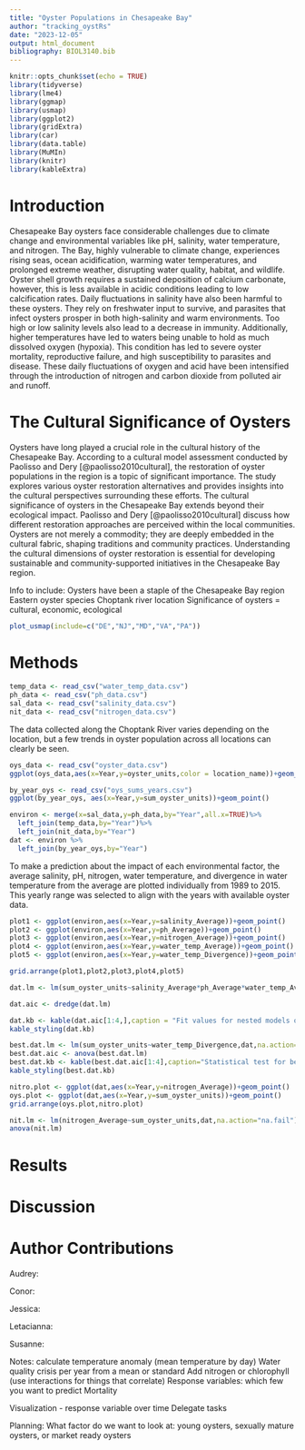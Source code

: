 ```yaml
---
title: "Oyster Populations in Chesapeake Bay"
author: "tracking_oystRs"
date: "2023-12-05"
output: html_document
bibliography: BIOL3140.bib
---
```


```r
knitr::opts_chunk$set(echo = TRUE)
library(tidyverse)
library(lme4)
library(ggmap)
library(usmap)
library(ggplot2)
library(gridExtra)
library(car)
library(data.table)
library(MuMIn)
library(knitr)
library(kableExtra)
```

# Introduction
Chesapeake Bay oysters face considerable challenges due to climate change and environmental variables like pH, salinity, water temperature, and nitrogen. The Bay, highly vulnerable to climate change, experiences rising seas, ocean acidification, warming water temperatures, and prolonged extreme weather, disrupting water quality, habitat, and wildlife.  Oyster shell growth requires a sustained deposition of calcium carbonate, however, this is less available in acidic conditions leading to low calcification rates.  Daily fluctuations in salinity have also been harmful to these oysters.  They rely on freshwater input to survive, and parasites that infect oysters prosper in both high-salinity and warm environments. Too high or low salinity levels also lead to a decrease in immunity.  Additionally, higher temperatures have led to waters being unable to hold as much dissolved oxygen (hypoxia).  This condition has led to severe oyster mortality, reproductive failure, and high susceptibility to parasites and disease.  These daily fluctuations of oxygen and acid have been intensified through the introduction of nitrogen and carbon dioxide from polluted air and runoff. 


# The Cultural Significance of Oysters
Oysters have long played a crucial role in the cultural history of the Chesapeake Bay. According to a cultural model assessment conducted by Paolisso and Dery [@paolisso2010cultural], the restoration of oyster populations in the region is a topic of significant importance. The study explores various oyster restoration alternatives and provides insights into the cultural perspectives surrounding these efforts.  The cultural significance of oysters in the Chesapeake Bay extends beyond their ecological impact. Paolisso and Dery [@paolisso2010cultural] discuss how different restoration approaches are perceived within the local communities. Oysters are not merely a commodity; they are deeply embedded in the cultural fabric, shaping traditions and community practices. Understanding the cultural dimensions of oyster restoration is essential for developing sustainable and community-supported initiatives in the Chesapeake Bay region.

Info to include:
Oysters have been a staple of the Chesapeake Bay region
Eastern oyster species
Choptank river location
Significance of oysters = cultural, economic, ecological

```r
plot_usmap(include=c("DE","NJ","MD","VA","PA"))
```

# Methods
```r
temp_data <- read_csv("water_temp_data.csv")
ph_data <- read_csv("ph_data.csv")
sal_data <- read_csv("salinity_data.csv")
nit_data <- read_csv("nitrogen_data.csv")
```

The data collected along the Choptank River varies depending on the location, but a few trends in oyster population across all locations can clearly be seen.

```r
oys_data <- read_csv("oyster_data.csv")
ggplot(oys_data,aes(x=Year,y=oyster_units,color = location_name))+geom_point()
```
```r
by_year_oys <- read_csv("oys_sums_years.csv") 
ggplot(by_year_oys, aes(x=Year,y=sum_oyster_units))+geom_point()
```

```r
environ <- merge(x=sal_data,y=ph_data,by="Year",all.x=TRUE)%>%
  left_join(temp_data,by="Year")%>%
  left_join(nit_data,by="Year")
dat <- environ %>%
  left_join(by_year_oys,by="Year")

```

To make a prediction about the impact of each environmental factor, the average salinity, pH, nitrogen, water temperature, and divergence in water temperature from the average are plotted individually from 1989 to 2015. This yearly range was selected to align with the years with available oyster data.
```r

plot1 <- ggplot(environ,aes(x=Year,y=salinity_Average))+geom_point()
plot2 <- ggplot(environ,aes(x=Year,y=ph_Average))+geom_point()
plot3 <- ggplot(environ,aes(x=Year,y=nitrogen_Average))+geom_point()
plot4 <- ggplot(environ,aes(x=Year,y=water_temp_Average))+geom_point()
plot5 <- ggplot(environ,aes(x=Year,y=water_temp_Divergence))+geom_point()

grid.arrange(plot1,plot2,plot3,plot4,plot5)
```

```r
dat.lm <- lm(sum_oyster_units~salinity_Average*ph_Average*water_temp_Average*water_temp_Divergence,dat,na.action="na.fail")

dat.aic <- dredge(dat.lm)

dat.kb <- kable(dat.aic[1:4,],caption = "Fit values for nested models of the most complicated lm model")
kable_styling(dat.kb)

best.dat.lm <- lm(sum_oyster_units~water_temp_Divergence,dat,na.action="na.fail")
best.dat.aic <- anova(best.dat.lm)
best.dat.kb <- kable(best.dat.aic[1:4],caption="Statistical test for best model, as determined by `dredge()`")
kable_styling(best.dat.kb)

```

```r
nitro.plot <- ggplot(dat,aes(x=Year,y=nitrogen_Average))+geom_point()
oys.plot <- ggplot(dat,aes(x=Year,y=sum_oyster_units))+geom_point()
grid.arrange(oys.plot,nitro.plot)

nit.lm <- lm(nitrogen_Average~sum_oyster_units,dat,na.action="na.fail")
anova(nit.lm)
```


# Results

# Discussion

# Author Contributions
Audrey:

Conor:

Jessica:

Letacianna:

Susanne:

Notes:
calculate temperature anomaly (mean temperature by day)
  Water quality crisis per year from a mean or standard
Add nitrogen or chlorophyll (use interactions for things that correlate)
Response variables: which few you want to predict
  Mortality
  
Visualization - response variable over time
Delegate tasks

Planning:
What factor do we want to look at: young oysters, sexually mature oysters, or market ready oysters
